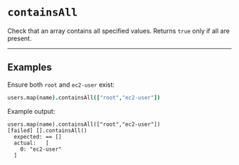# `containsAll`

Check that an array contains all specified values. Returns `true` only if all are present.

---

## Examples

Ensure both `root` and `ec2-user` exist:

```coffee
users.map(name).containsAll(["root","ec2-user"])
```

Example output:

```
users.map(name).containsAll(["root","ec2-user"])
[failed] [].containsAll()
  expected: == []
  actual:   [
    0: "ec2-user"
  ]
```

